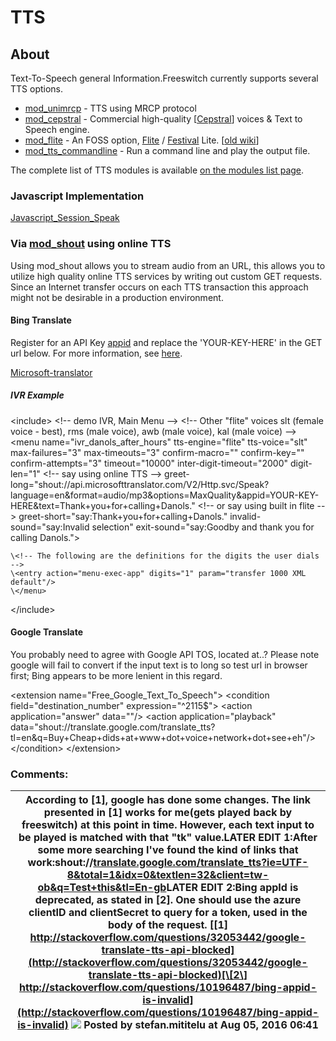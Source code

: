 
# TTS 

 

## About

Text-To-Speech general Information.Freeswitch currently supports several TTS options.

* [mod\_unimrcp](../Modules/mod_unimrcp_6586728.mdx#tts) \- TTS using MRCP protocol
* [mod\_cepstral](../Modules/mod_cepstral_3965164.mdx#faq) \- Commercial high-quality \[[Cepstral](http://www.cepstral.com)\] voices & Text to Speech engine.
* [mod\_flite](../Modules/mod_flite_3965160.mdx#about) \- An FOSS option, [Flite](http://www.speech.cs.cmu.edu/flite/) / [Festival](http://www.cstr.ed.ac.uk/projects/festival/) Lite. \[[old wiki](https://wiki.freeswitch.org/wiki/Mod%5Fflite)\]
* [mod\_tts\_commandline](../Modules/mod_tts_commandline_13172802.mdx#about) \- Run a command line and play the output file.

The complete list of TTS modules is available [on the modules list page](https://wiki.freeswitch.org/wiki/Modules#Speech%5FRecognition%5F.2F%5FText-to-Speech "Modules").

### Javascript Implementation

[Javascript\_Session\_Speak](../Client-and-Developer-Interfaces/JavaScript/JavaScript-API-Reference/index.mdx#sessionspeak)

### Via [mod_shout](../Modules/mod_shout_3965531.mdx#21-play) using online TTS

Using mod\_shout allows you to stream audio from an URL, this allows you to utilize high quality online TTS services by writing out custom GET requests. Since an Internet transfer occurs on each TTS transaction this approach might not be desirable in a production environment.

#### Bing Translate

Register for an API Key [appid](http://www.bing.com/developers/appids.aspx) and replace the 'YOUR-KEY-HERE' in the GET url below. For more information, see [here](http://msdn.microsoft.com/en-us/library/ff512420.aspx).

[Microsoft-translator](http://api.microsofttranslator.com/V2/Http.svc/Speak?language=en&format=audio/mp3&options=MaxQuality&appid=YOUR-KEY-HERE&text=Text+to+say)

#####  IVR Example 

\<include>
  	\<!-- demo IVR, Main Menu -->
  	\<!-- Other "flite" voices slt (female voice - best), rms (male voice), awb (male voice), kal (male voice) -->
	\<menu name="ivr_danols_after_hours" 
  		tts-engine="flite" tts-voice="slt" 
  		max-failures="3" max-timeouts="3"
  		confirm-macro="" confirm-key="" confirm-attempts="3"
    	timeout="10000" inter-digit-timeout="2000"
    	digit-len="1"
    	\<!-- say using online TTS -->
    	greet-long="shout://api.microsofttranslator.com/V2/Http.svc/Speak?language=en&format=audio/mp3&options=MaxQuality&appid=YOUR-KEY-HERE&text=Thank+you+for+calling+Danols."
    	\<!-- or say using built in flite -->
    	greet-short="say:Thank+you+for+calling+Danols."
    	invalid-sound="say:Invalid selection"
    	exit-sound="say:Goodby and thank you for calling Danols.">
	
	\<!-- The following are the definitions for the digits the user dials -->
	\<entry action="menu-exec-app" digits="1" param="transfer 1000 XML default"/>
	\</menu>
\</include>

#### Google Translate

You probably need to agree with Google API TOS, located at..? Please note google will fail to convert if the input text is to long so test url in browser first; Bing appears to be more lenient in this regard.

\<extension name="Free_Google_Text_To_Speech">
  \<condition field="destination_number" expression="^2115$">
    \<action application="answer" data=""/>
    \<action application="playback" data="shout://translate.google.com/translate_tts?tl=en&q=Buy+Cheap+dids+at+www+dot+voice+network+dot+see+eh"/>
  \</condition>
\</extension>

### Comments:

| According to \[1\], google has done some changes. The link presented in \[1\] works for me(gets played back by freeswitch) at this point in time. However, each text input to be played is matched with that "tk" value.LATER EDIT 1:After some more searching I've found the kind of links that work:shout://[translate.google.com/translate\_tts?ie=UTF-8&total=1&idx=0&textlen=32&client=tw-ob&q=Test+this&tl=En-gb](http://translate.google.com/translate%5Ftts?ie=UTF-8&total=1&idx=0&textlen=32&client=tw-ob&q=Test+this&tl=En-gb)LATER EDIT 2:Bing appId is deprecated, as stated in \[2\]. One should use the azure clientID and clientSecret to query for a token, used in the body of the request. [\[1\] http://stackoverflow.com/questions/32053442/google-translate-tts-api-blocked](http://stackoverflow.com/questions/32053442/google-translate-tts-api-blocked)[\[2\] http://stackoverflow.com/questions/10196487/bing-appid-is-invalid](http://stackoverflow.com/questions/10196487/bing-appid-is-invalid) ![](/images/icons/contenttypes/comment_16.png) Posted by stefan.mititelu at Aug 05, 2016 06:41 |
| ------------------------------------------------------------------------------------------------------------------------------------------------------------------------------------------------------------------------------------------------------------------------------------------------------------------------------------------------------------------------------------------------------------------------------------------------------------------------------------------------------------------------------------------------------------------------------------------------------------------------------------------------------------------------------------------------------------------------------------------------------------------------------------------------------------------------------------------------------------------------------------------------------------------------------------------------------------------------------------------------------------------------------------------------------------------------------------------------------------------------- |


